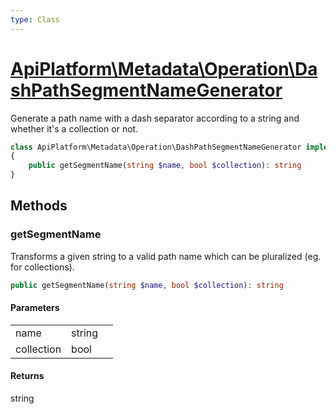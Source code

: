 ```yaml
---
type: Class
---
```


# [ApiPlatform\Metadata\Operation\DashPathSegmentNameGenerator](/docs/reference/Metadata/Operation/DashPathSegmentNameGenerator)

Generate a path name with a dash separator according to a string and whether it's a collection or not.


```php
class ApiPlatform\Metadata\Operation\DashPathSegmentNameGenerator implements `<a href="/docs/reference/Metadata/Operation/PathSegmentNameGeneratorInterface">ApiPlatform\Metadata\Operation\PathSegmentNameGeneratorInterface</a>`
{
    public getSegmentName(string $name, bool $collection): string
}
```
## Methods

### getSegmentName

Transforms a given string to a valid path name which can be pluralized (eg. for collections).

```php
public getSegmentName(string $name, bool $collection): string
```

#### Parameters

<table><tbody>
<tr><td>name</td><td>string</td><td></td></tr><tr><td>collection</td><td>bool</td><td></td></tr>
</tbody>
</table>

#### Returns

string

